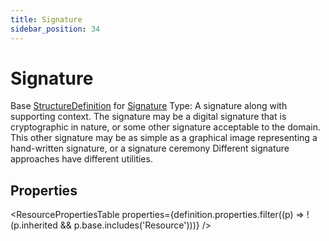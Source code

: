 ```yaml
---
title: Signature
sidebar_position: 34
---
```



# Signature

Base <a href="/docs/api/fhir/resources/structuredefinition">StructureDefinition</a> for <a href="/docs/api/fhir/datatypes/signature">Signature</a> Type: A signature along with supporting context. The signature may be a digital signature that is cryptographic in nature, or some other signature acceptable to the domain. This other signature may be as simple as a graphical image representing a hand-written signature, or a signature ceremony Different signature approaches have different utilities.

<Tabs queryString="section">
<TabItem value="schema" label="Schema" default>

## Properties

<ResourcePropertiesTable
  properties={definition.properties.filter((p) => !(p.inherited && p.base.includes('Resource')))}
/>

</TabItem>
  
  


</Tabs>
